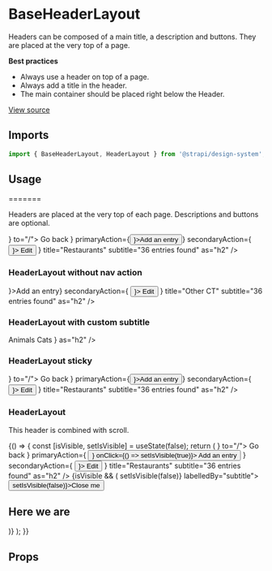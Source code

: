 <!--- HeaderLayout.stories.mdx --->


<Meta title="Design System/Components/HeaderLayout" component={HeaderLayout} />

# BaseHeaderLayout

Headers can be composed of a main title, a description and buttons. They are placed at the very top of a page.

**Best practices**

- Always use a header on top of a page.
- Always add a title in the header.
- The main container should be placed right below the Header.

[View source](https://github.com/strapi/design-system/tree/main/packages/strapi-design-system/src/Layout)

## Imports

```js
import { BaseHeaderLayout, HeaderLayout } from '@strapi/design-system';
```

## Usage

=======

Headers are placed at the very top of each page. Descriptions and buttons are optional.

<Canvas>
  <Story name="base">
    <Box background="neutral100">
      <BaseHeaderLayout
        navigationAction={
          <Link startIcon={<ArrowLeft />} to="/">
            Go back
          </Link>
        }
        primaryAction={<Button startIcon={<Plus />}>Add an entry</Button>}
        secondaryAction={
          <Button variant="tertiary" startIcon={<Pencil />}>
            Edit
          </Button>
        }
        title="Restaurants"
        subtitle="36 entries found"
        as="h2"
      />
    </Box>
  </Story>
</Canvas>

### HeaderLayout without nav action

<Canvas>
  <Story name="base without nav action">
    <Box background="neutral100">
      <BaseHeaderLayout
        primaryAction={<Button startIcon={<Plus />}>Add an entry</Button>}
        secondaryAction={
          <Button variant="tertiary" startIcon={<Pencil />}>
            Edit
          </Button>
        }
        title="Other CT"
        subtitle="36 entries found"
        as="h2"
      />
    </Box>
  </Story>
</Canvas>

### HeaderLayout with custom subtitle

<Canvas>
  <Story name="base with custom subtitle">
    <Box background="neutral100">
      <BaseHeaderLayout
        title="Media Library"
        subtitle={
          <Breadcrumbs label="folders">
            <Crumb>Animals</Crumb>
            <Crumb>Cats</Crumb>
          </Breadcrumbs>
        }
        as="h2"
      />
    </Box>
  </Story>
</Canvas>

### HeaderLayout sticky

<Canvas>
  <Story name="sticky">
    <Box background="neutral100">
      <BaseHeaderLayout
        sticky
        navigationAction={
          <Link startIcon={<ArrowLeft />} to="/">
            <VisuallyHidden>Go back</VisuallyHidden>
          </Link>
        }
        primaryAction={<Button startIcon={<Plus />}>Add an entry</Button>}
        secondaryAction={
          <Button variant="tertiary" startIcon={<Pencil />}>
            Edit
          </Button>
        }
        title="Restaurants"
        subtitle="36 entries found"
        as="h2"
      />
    </Box>
  </Story>
</Canvas>

### HeaderLayout

This header is combined with scroll.

<Canvas>
  <Story name="combined w/ scroll" parameters={{ layout: 'fullscreen' }}>
    {() => {
      const [isVisible, setIsVisible] = useState(false);
      return (
        <Box background="neutral100" style={{ height: 2000 }}>
          <HeaderLayout
            navigationAction={
              <Link startIcon={<ArrowLeft />} to="/">
                Go back
              </Link>
            }
            primaryAction={
              <Button startIcon={<Plus />} onClick={() => setIsVisible(true)}>
                Add an entry
              </Button>
            }
            secondaryAction={
              <Button variant="tertiary" startIcon={<Pencil />}>
                Edit
              </Button>
            }
            title="Restaurants"
            subtitle="36 entries found"
            as="h2"
          />
          {isVisible && (
            <ModalLayout onClose={() => setIsVisible(false)} labelledBy="subtitle">
              <button onClick={() => setIsVisible(false)}>Close me</button>
              <h2 id="subtitle">Here we are</h2>
            </ModalLayout>
          )}
        </Box>
      );
    }}
  </Story>
</Canvas>

## Props

<ArgsTable of={HeaderLayout} />
